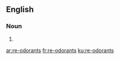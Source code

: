 {{also|reodorants}}
==English==

===Noun===
{{head|en|plural}}

# {{plural of|re-odorant|lang=en}}

[[ar:re-odorants]]
[[fr:re-odorants]]
[[ku:re-odorants]]